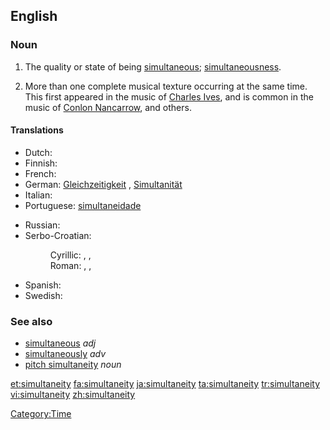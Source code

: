 ==English==

===Noun===
{{en-noun|simultaneities|-}}

# The quality or state of being [[simultaneous]]; [[simultaneousness]].
# {{context|music}} More than one complete musical texture occurring at the same time. This first appeared in the music of [[w:Charles Ives|Charles Ives]], and is common in the music of [[w:Conlon Nancarrow|Conlon Nancarrow]], and others.

====Translations====
{{trans-top|the quality or state of being simultaneous}}
* Dutch: {{t|nl|gelijktijdigheid|c}}
* Finnish: {{t-|fi|samanaikaisuus}}
* French: {{t+|fr|simultanéité|f}}
* German: [[Gleichzeitigkeit]] {{f}}, [[Simultanität]]{{f}}
* Italian: {{t+|it|simultaneità}}
* Portuguese: [[simultaneidade]]
{{trans-mid}}
* Russian: {{t+|ru|одновременность|f|tr=odnovr'ém'ennost'}}
* Serbo-Croatian: 
*: Cyrillic: {{t-|sh|симултаност|alt=си̏мулта̄но̄ст|f}}, {{t-|sh|истовременост|alt=исто̀времено̄ст|f}}, {{t-|sh|истодобност|alt=исто̀добно̄ст|f}}
*: Roman: {{t-|sh|simultanost|alt=sȉmultānōst|f}}, {{t-|sh|istovremenost|alt=istòvremenōst|f}}, {{t-|sh|istodobnost|alt=istòdobnōst|f}}
* Spanish: {{t+|es|simultaneidad}}
* Swedish: {{t|sv|samtidighet|c}}
{{trans-bottom}}

{{trans-top|simultaneity in music}}
{{trans-mid}}
{{trans-bottom}}

===See also===
* [[simultaneous]] ''adj''
* [[simultaneously]] ''adv''
* [[pitch simultaneity]] ''noun''

[[Category:Time]]

[[et:simultaneity]]
[[fa:simultaneity]]
[[ja:simultaneity]]
[[ta:simultaneity]]
[[tr:simultaneity]]
[[vi:simultaneity]]
[[zh:simultaneity]]